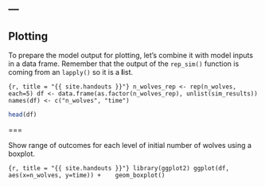 ---
---

## Plotting

To prepare the model output for plotting, let's combine it with model inputs in a data frame. Remember that the output of the `rep_sim()` function is coming from an `lapply()` so it is a **l**ist.

```{r, title = "{{ site.handouts }}"}
n_wolves_rep <- rep(n_wolves, each=5)
df <- data.frame(as.factor(n_wolves_rep), unlist(sim_results))
names(df) <- c("n_wolves", "time")
```

```r
head(df)
```

===

Show range of outcomes for each level of initial number of wolves using a boxplot.

```{r, title = "{{ site.handouts }}"}
library(ggplot2)
ggplot(df, aes(x=n_wolves, y=time)) + 
  geom_boxplot()
```

